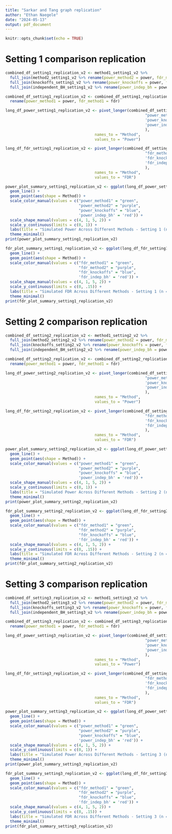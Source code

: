 ```yaml
---
title: "Sarkar and Tang graph replication"
author: "Ethan Naegele"
date: "2024-05-13"
output: pdf_document
---
```


```r
knitr::opts_chunk$set(echo = TRUE)
```

# Setting 1 comparison replication


```r
combined_df_setting1_replication_v2 <- method1_setting1_v2 %>% 
  full_join(method2_setting1_v2 %>% rename(power_method2 = power, fdr_method2 = fdr), by = 'a') %>% 
  full_join(knockoffs_setting1_v2 %>% rename(power_knockoffs = power, fdr_knockoffs = fdr), by = 'a') %>% 
  full_join(independent_BH_setting1_v2 %>% rename(power_indep_bh = power, fdr_indep_bh = fdr), by = 'a')

combined_df_setting1_replication_v2 <- combined_df_setting1_replication_v2 %>% 
  rename(power_method1 = power, fdr_method1 = fdr)
```



```r
long_df_power_setting1_replication_v2 <- pivot_longer(combined_df_setting1_replication_v2, cols = c("power_method1", 
                                                             "power_method2",
                                                             'power_knockoffs',
                                                             'power_indep_bh'
                                                             ), 
                                       names_to = "Method", 
                                       values_to = "Power")
```

```r
long_df_fdr_setting1_replication_v2 <- pivot_longer(combined_df_setting1_replication_v2, cols = c("fdr_method1", 
                                                             "fdr_method2",
                                                             'fdr_knockoffs',
                                                             'fdr_indep_bh'
                                                             ), 
                                       names_to = "Method", 
                                       values_to = "FDR")
```

```r
power_plot_summary_setting1_replication_v2 <- ggplot(long_df_power_setting1_replication_v2, aes(x = a, y = Power, color = Method)) +
  geom_line() +
  geom_point(aes(shape = Method)) +
  scale_color_manual(values = c("power_method1" = "green", 
                                "power_method2" = "purple", 
                                "power_knockoffs" = "blue",
                                'power_indep_bh' = 'red')) +
  scale_shape_manual(values = c(4, 1, 5, 2)) +
  scale_y_continuous(limits = c(0, 1)) + 
  labs(title = "Simulated Power Across Different Methods - Setting 1 (n = 200, d = 40, k = 8)", x = "Signal Strength - Amplitude", y = "Simulated Power") +
  theme_minimal()
print(power_plot_summary_setting1_replication_v2)
```

```r
fdr_plot_summary_setting1_replication_v2 <- ggplot(long_df_fdr_setting1_replication_v2, aes(x = a, y = FDR, color = Method)) +
  geom_line() +
  geom_point(aes(shape = Method)) +
  scale_color_manual(values = c("fdr_method1" = "green", 
                                "fdr_method2" = "purple", 
                                "fdr_knockoffs" = "blue",
                                'fdr_indep_bh' = 'red')) +
  scale_shape_manual(values = c(4, 1, 5, 2)) +
  scale_y_continuous(limits = c(0, .15)) + 
  labs(title = "Simulated FDR Across Different Methods - Setting 1 (n = 200, d = 40, k = 8)", x = "Signal Strength - Amplitude", y = "Simulated FDR") +
  theme_minimal()
print(fdr_plot_summary_setting1_replication_v2)
```

# Setting 2 comparison replication

```r
combined_df_setting2_replication_v2 <- method1_setting2_v2 %>% 
  full_join(method2_setting2_v2 %>% rename(power_method2 = power, fdr_method2 = fdr), by = 'a') %>% 
  full_join(knockoffs_setting2_v2 %>% rename(power_knockoffs = power, fdr_knockoffs = fdr), by = 'a') %>% 
  full_join(independent_BH_setting2_v2 %>% rename(power_indep_bh = power, fdr_indep_bh = fdr), by = 'a')

combined_df_setting2_replication_v2 <- combined_df_setting2_replication_v2 %>% 
  rename(power_method1 = power, fdr_method1 = fdr)
```


```r
long_df_power_setting2_replication_v2 <- pivot_longer(combined_df_setting2_replication_v2, cols = c("power_method1", 
                                                             "power_method2",
                                                             'power_knockoffs',
                                                             'power_indep_bh'
                                                             ), 
                                       names_to = "Method", 
                                       values_to = "Power")
```

```r
long_df_fdr_setting2_replication_v2 <- pivot_longer(combined_df_setting2_replication_v2, cols = c("fdr_method1", 
                                                             "fdr_method2",
                                                             'fdr_knockoffs',
                                                             'fdr_indep_bh'
                                                             ), 
                                       names_to = "Method", 
                                       values_to = "FDR")
```


```r
power_plot_summary_setting2_replication_v2 <- ggplot(long_df_power_setting2_replication_v2, aes(x = a, y = Power, color = Method)) +
  geom_line() +
  geom_point(aes(shape = Method)) +
  scale_color_manual(values = c("power_method1" = "green", 
                                "power_method2" = "purple", 
                                "power_knockoffs" = "blue",
                                'power_indep_bh' = 'red')) +
  scale_shape_manual(values = c(4, 1, 5, 2)) +
  scale_y_continuous(limits = c(0, 1)) + 
  labs(title = "Simulated Power Across Different Methods - Setting 2 (n = 500, d = 50, k = 10)", x = "Signal Strength - Amplitude", y = "Simulated Power") +
  theme_minimal()
print(power_plot_summary_setting2_replication_v2)
```


```r
fdr_plot_summary_setting2_replication_v2 <- ggplot(long_df_fdr_setting2_replication_v2, aes(x = a, y = FDR, color = Method)) +
  geom_line() +
  geom_point(aes(shape = Method)) +
  scale_color_manual(values = c("fdr_method1" = "green", 
                                "fdr_method2" = "purple", 
                                "fdr_knockoffs" = "blue",
                                'fdr_indep_bh' = 'red')) +
  scale_shape_manual(values = c(4, 1, 5, 2)) +
  scale_y_continuous(limits = c(0, .15)) + 
  labs(title = "Simulated FDR Across Different Methods - Setting 2 (n = 500, d = 50, k = 10)", x = "Signal Strength - Amplitude", y = "Simulated FDR") +
  theme_minimal()
print(fdr_plot_summary_setting2_replication_v2)
```


# Setting 3 comparison replication



```r
combined_df_setting3_replication_v2 <- method1_setting3_v2 %>% 
  full_join(method2_setting3_v2 %>% rename(power_method2 = power, fdr_method2 = fdr), by = 'a') %>% 
  full_join(knockoffs_setting3_v2 %>% rename(power_knockoffs = power, fdr_knockoffs = fdr), by = 'a') %>% 
  full_join(independent_BH_setting3_v2 %>% rename(power_indep_bh = power, fdr_indep_bh = fdr), by = 'a')

combined_df_setting3_replication_v2 <- combined_df_setting3_replication_v2 %>% 
  rename(power_method1 = power, fdr_method1 = fdr)
```

```r
long_df_power_setting3_replication_v2 <- pivot_longer(combined_df_setting3_replication_v2, cols = c("power_method1", 
                                                             "power_method2",
                                                             'power_knockoffs',
                                                             'power_indep_bh'
                                                             ), 
                                       names_to = "Method", 
                                       values_to = "Power")
```

```r
long_df_fdr_setting3_replication_v2 <- pivot_longer(combined_df_setting3_replication_v2, cols = c("fdr_method1", 
                                                             "fdr_method2",
                                                             'fdr_knockoffs',
                                                             'fdr_indep_bh'
                                                             ), 
                                       names_to = "Method", 
                                       values_to = "FDR")
```



```r
power_plot_summary_setting3_replication_v2 <- ggplot(long_df_power_setting3_replication_v2, aes(x = a, y = Power, color = Method)) +
  geom_line() +
  geom_point(aes(shape = Method)) +
  scale_color_manual(values = c("power_method1" = "green", 
                                "power_method2" = "purple", 
                                "power_knockoffs" = "blue",
                                'power_indep_bh' = 'red')) +
  scale_shape_manual(values = c(4, 1, 5, 2)) +
  scale_y_continuous(limits = c(0, 1)) + 
  labs(title = "Simulated Power Across Different Methods - Setting 3 (n = 1000, d = 100, k = 20)", x = "Signal Strength - Amplitude", y = "Simulated Power") +
  theme_minimal()
print(power_plot_summary_setting3_replication_v2)
```

```r
fdr_plot_summary_setting3_replication_v2 <- ggplot(long_df_fdr_setting3_replication_v2, aes(x = a, y = FDR, color = Method)) +
  geom_line() +
  geom_point(aes(shape = Method)) +
  scale_color_manual(values = c("fdr_method1" = "green", 
                                "fdr_method2" = "purple", 
                                "fdr_knockoffs" = "blue",
                                'fdr_indep_bh' = 'red')) +
  scale_shape_manual(values = c(4, 1, 5, 2)) +
  scale_y_continuous(limits = c(0, .15)) + 
  labs(title = "Simulated FDR Across Different Methods - Setting 3 (n = 1000, d = 100, k = 20)", x = "Signal Strength - Amplitude", y = "Simulated FDR") +
  theme_minimal()
print(fdr_plot_summary_setting3_replication_v2)
```


